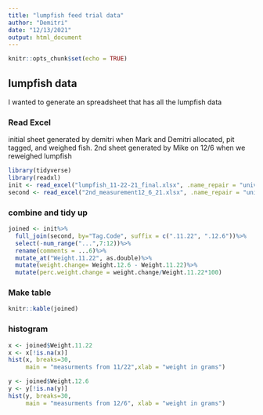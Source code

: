 ```yaml
---
title: "lumpfish feed trial data"
author: "Demitri"
date: "12/13/2021"
output: html_document
---
```


```r
knitr::opts_chunk$set(echo = TRUE)
```

## lumpfish data

I wanted to generate an spreadsheet that has all the lumpfish data

### Read Excel 

initial sheet generated by demitri when Mark and Demitri allocated, pit tagged, and weighed fish. 2nd sheet generated by Mike on 12/6 when we reweighed lumpfish

```r
library(tidyverse)
library(readxl)
init <- read_excel("lumpfish_11-22-21_final.xlsx", .name_repair = "universal")
second <- read_excel("2nd_measurement12_6_21.xlsx", .name_repair = "universal")
```

### combine and tidy up 

```r
joined <- init%>%
  full_join(second, by="Tag.Code", suffix = c(".11.22", ".12.6"))%>%
  select(-num_range("...",7:12))%>%
  rename(comments = ...6)%>%
  mutate_at("Weight.11.22", as.double)%>%
  mutate(weight.change= Weight.12.6 - Weight.11.22)%>%
  mutate(perc.weight.change = weight.change/Weight.11.22*100)

```
### Make table

```r
knitr::kable(joined)
```
### histogram

```r
x <- joined$Weight.11.22
x <- x[!is.na(x)]
hist(x, breaks=30,
     main = "measurments from 11/22",xlab = "weight in grams")

```
```r
y <- joined$Weight.12.6
y <- y[!is.na(y)]
hist(y, breaks=30,
     main = "measurments from 12/6", xlab = "weight in grams")
```

